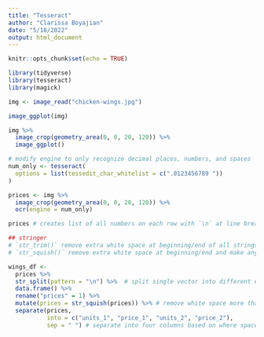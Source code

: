 ```yaml
---
title: "Tesseract"
author: "Clarissa Boyajian"
date: "5/18/2022"
output: html_document
---
```


```r
knitr::opts_chunk$set(echo = TRUE)

library(tidyverse)
library(tesseract)
library(magick)
```


```r
img <- image_read("chicken-wings.jpg")

image_ggplot(img)
```

```r
img %>% 
  image_crop(geometry_area(0, 0, 20, 120)) %>% 
  image_ggplot()
```

```r
# modify engine to only recognize decimal places, numbers, and spaces
num_only <- tesseract(
  options = list(tessedit_char_whitelist = c(".0123456789 "))
)

prices <- img %>% 
  image_crop(geometry_area(0, 0, 20, 120)) %>% 
  ocr(engine = num_only)

prices # creates list of all numbers on each row with `\n` at line breaks
```

```r
## stringer
# `str_trim()` remove extra white space at beginning/end of all strings
# `str_squish()` remove extra white space at beginning/end and make anything more than 1 space into just 1 space

wings_df <- 
  prices %>% 
  str_split(pattern = "\n") %>%  # split single vector into different elements of vector
  data.frame() %>% 
  rename("prices" = 1) %>% 
  mutate(prices = str_squish(prices)) %>% # remove white space more than 1 space
  separate(prices, 
           into = c("units_1", "price_1", "units_2", "price_2"), 
           sep = " ") # separate into four columns based on where spaces are
```





